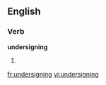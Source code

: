 
==English==

===Verb===
'''undersigning'''

# {{present participle of|undersign}}

[[fr:undersigning]]
[[vi:undersigning]]